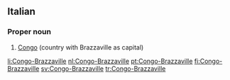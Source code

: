 ==Italian==

===Proper noun===
{{infl|it|proper noun}}

# [[Congo]] (country with Brazzaville as capital)

[[li:Congo-Brazzaville]]
[[nl:Congo-Brazzaville]]
[[pt:Congo-Brazzaville]]
[[fi:Congo-Brazzaville]]
[[sv:Congo-Brazzaville]]
[[tr:Congo-Brazzaville]]